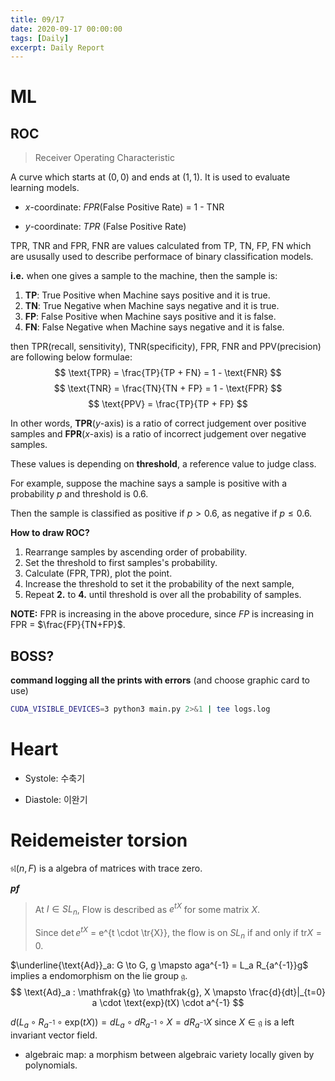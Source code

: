 ```yaml
---
title: 09/17
date: 2020-09-17 00:00:00
tags: [Daily]
excerpt: Daily Report
---
```


# ML

## ROC

> Receiver Operating Characteristic

A curve which starts at $(0,0)$ and ends at $(1,1)$. It is used to evaluate learning models.

* $x$-coordinate: _FPR_(False Positive Rate) = 1 - TNR

* $y$-coordinate: _TPR_ (False Positive Rate)

TPR, TNR and FPR, FNR are values calculated from TP, TN, FP, FN which are ususally used to describe performace of binary classification models.

__i.e.__ when one gives a sample to the machine, then the sample is:

1. __TP__: True Positive when Machine says positive and it is true.
2. __TN__: True Negative when Machine says negative and it is true.
3. __FP__: False Positive when Machine says positive and it is false.
4. __FN__: False Negative when Machine says negative and it is false.

then TPR(recall, sensitivity), TNR(specificity), FPR, FNR and PPV(precision) are following below formulae:
$$
\text{TPR} = \frac{TP}{TP + FN} = 1 - \text{FNR}
$$
$$
\text{TNR} = \frac{TN}{TN + FP} = 1 - \text{FPR}
$$
$$
\text{PPV} = \frac{TP}{TP + FP}
$$

In other words, __TPR__($y$-axis) is a ratio of correct judgement over positive samples and __FPR__($x$-axis) is a ratio of incorrect judgement over negative samples.

These values is depending on __threshold__, a reference value to judge class.

For example, suppose the machine says a sample is positive with a probability $p$ and threshold is $0.6$. 

Then the sample is classified as positive if $p > 0.6$, as negative if $p \leq 0.6$.

__How to draw ROC?__

1. Rearrange samples by ascending order of probability.
2. Set the threshold to first samples's probability.
3. Calculate $(\text{FPR}, \text{TPR})$, plot the point.
4. Increase the threshold to set it the probability of the next sample,
5. Repeat __2.__ to __4.__ until threshold is over all the probability of samples.

__NOTE:__ FPR is increasing in the above procedure, since $FP$ is increasing in FPR = $\frac{FP}{TN+FP}$.

## BOSS?

__command logging all the prints with errors__ (and choose graphic card to use)
```bash
CUDA_VISIBLE_DEVICES=3 python3 main.py 2>&1 | tee logs.log
```


# Heart

* Systole: 수축기

* Diastole: 이완기

# Reidemeister torsion

$\mathfrak{sl}(n, F)$ is a algebra of matrices with trace zero.

___pf___

> At $I \in SL_n$, Flow is described as $e^{tX}$ for some matrix $X$.
>
> Since $\det{e^{tX}}$ = e^{t \cdot \tr{X}}, the flow is on $SL_n$ if and only if $\text{tr}{X} = 0$.

$\underline{\text{Ad}}_a: G \to G, g \mapsto aga^{-1} = L_a R_{a^{-1}}g$ implies a endomorphism on the lie group $\mathfrak{g}$. 
$$
\text{Ad}_a : \mathfrak{g} \to \mathfrak{g}, X \mapsto \frac{d}{dt}|_{t=0} a \cdot \text{exp}(tX) \cdot a^{-1}
$$

$d(L_a \circ R_{a^{-1}} \circ \text{exp}(tX)) = dL_a \circ dR_{a^{-1}} \circ X = dR_{a^{-1}} X$ since $X \in \mathfrak{g}$ is a left invariant vector field.

* algebraic map: a morphism between algebraic variety locally given by polynomials.